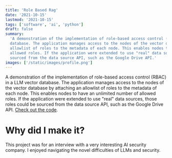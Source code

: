 ```yaml
---
title: 'Role Based Rag'
date: '2021-10-15'
lastmod: '2021-10-15'
tags: ['software', 'ai', 'python']
draft: false
summary:
  'A demonstration of the implementation of role-based access control (RBAC) in a LLM vector
  database. The application manages access to the nodes of the vector database by attaching an
  allowlist of roles to the metadata of each node. This enables nodes to have an unlimited number of
  allowed roles. If the application were extended to use "real" data sources, those roles could be
  sourced from the data source API, such as the Google Drive API.'
images: ['/static/images/profile.png']
---
```


A demonstration of the implementation of role-based access control (RBAC) in a LLM vector database.
The application manages access to the nodes of the vector database by attaching an allowlist of
roles to the metadata of each node. This enables nodes to have an unlimited number of allowed roles.
If the application were extended to use "real" data sources, those roles could be sourced from the
data source API, such as the Google Drive API.
[Check out the code](https://github.com/elliotaplant/role-based-rag).

# Why did I make it?

This project was for an interview with a very interesting AI security company. I enjoyed navigating
the novel difficulties of LLMs and security.
